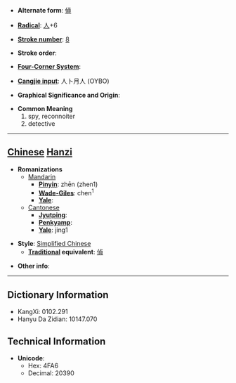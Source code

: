 * '''Alternate form''': [[偵]]

* '''[[Wiktionary:Chinese radical index| Radical]]''': [[Wiktionary:Chinese radical index 人|人]]+6

* '''[[Wiktionary:Chinese total strokes index|Stroke number]]''': [[Wiktionary:Chinese total strokes index 8|8]]

* '''Stroke order''': 

* '''[[Wiktionary:Chinese four corner index|Four-Corner System]]''': 

* '''[[Wiktionary:Chinese Cangjie index|Cangjie input]]''': 人卜月人 (OYBO)

* '''Graphical Significance and Origin''': 

* '''Common Meaning'''
*#spy, reconnoiter
*# detective


----

== [[Chinese]] [[Hanzi]] ==

* '''Romanizations'''
** [[Mandarin]]
*** '''[[Pinyin]]''': zhēn (zhen1)
*** '''[[Wade-Giles]]''': chen<sup>1</sup>
*** '''[[Yale]]''': 
**[[Cantonese]]
***'''[[Jyutping]]''':
***'''[[Penkyamp]]''': 
***'''[[Yale]]''': jing1

* '''Style''': [[Simplified Chinese]] 
** '''[[Traditional Chinese|Traditional]] equivalent''': [[偵]]

* '''Other info''': 

----

== Dictionary Information ==

* KangXi: 0102.291
* Hanyu Da Zidian: 10147.070

== Technical Information ==

* '''Unicode''':
** Hex: 4FA6
** Decimal: 20390